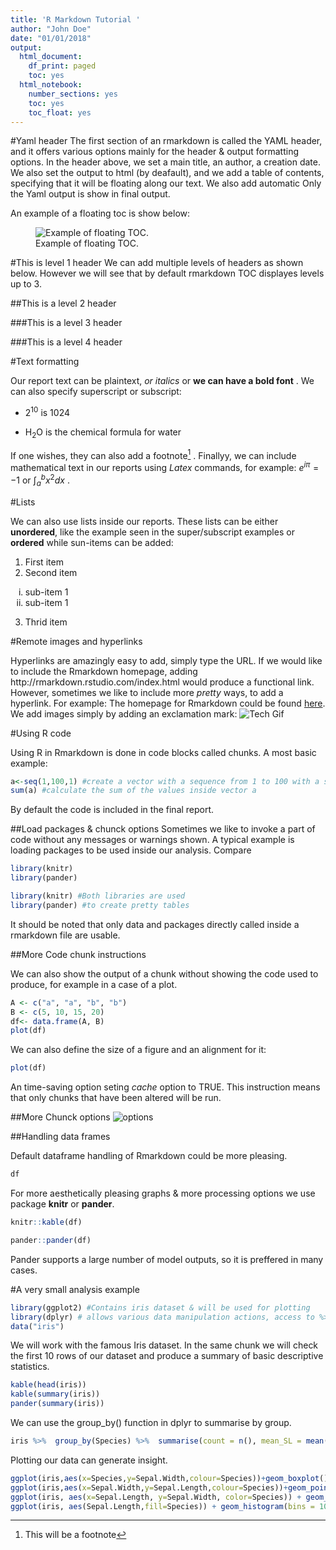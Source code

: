 ```yaml
---
title: 'R Markdown Tutorial '
author: "John Doe"
date: "01/01/2018"
output:
  html_document:
    df_print: paged
    toc: yes
  html_notebook:
    number_sections: yes
    toc: yes
    toc_float: yes
---
```



#Yaml header
 The first section of an rmarkdown is called the YAML header, and it offers various options mainly for the header & output formatting options. In the header above, we set a main title, an author, a creation date. We also set the output to html (by deafault), and we add a table of contents, specifying that it will be floating along our text. We also add automatic Only the Yaml output is show in final output.

An example of a floating toc is show below:

![Example of floating TOC.](toc_example.png)


<!--- This is a markdown comment--->
<!--- Unlike R this , comments in Rmarkdown are defined by  a start
and an end and can span in multiple lines    
--->

#This is  level 1 header
  We can add multiple levels of headers as shown below. However we will see that by default rmarkdown TOC displayes levels up to 3.
  
##This is a level 2 header

###This is a level 3 header

###This is a level 4 header

#Text formatting

Our report text can be plaintext,  *or italics* or  **we can have a bold font** . We can also specify superscript or subscript:

* 2^10^ is 1024 

* H~2~O is the chemical formula for water

If one wishes, they can also add a footnote^[This will be a footnote] .
Finallyy, we can include mathematical text in our reports using *Latex* commands, for example:
$e^{i\pi} = -1$ or $\int_{a}^{b} x^2 dx$ .

#Lists

We can also use lists inside our reports. These lists can be either **unordered**, like the example seen in the super/subscript examples or **ordered** while sun-items can be added:

1. First item
2. Second item
  i) sub-item 1
  ii) sub-item 1   
3. Thrid item 


#Remote images and hyperlinks

  Hyperlinks are amazingly easy to add, simply type the URL. If we would like to include the Rmarkdown homepage, adding http://rmarkdown.rstudio.com/index.html would produce a functional link.
However, sometimes we like to include more *pretty* ways, to add a hyperlink.
For example: The homepage for Rmarkdown could be found [here](http://rmarkdown.rstudio.com/index.html).
We add images simply by adding an exclamation mark:
![Tech Gif](http://rmarkdown.rstudio.com/images/RMarkdownOutputFormats.png)



#Using R code

Using R in Rmarkdown is done in code blocks called chunks. A most basic example:
```r
a<-seq(1,100,1) #create a vector with a sequence from 1 to 100 with a step of 1
sum(a) #calculate the sum of the values inside vector a

```

By default the code is included in the final report.

##Load packages & chunck options
Sometimes we like to invoke a part of code without any messages or warnings shown. A typical example is loading packages to be used inside our analysis. Compare

```r
library(knitr)
library(pander)
```

```r
library(knitr) #Both libraries are used
library(pander) #to create pretty tables
```

It should be noted that only data and packages directly called inside a rmarkdown file are usable.


##More Code chunk instructions

We can also show the output of a chunk without showing the code used to produce, for example in a case of a plot.

```r
A <- c("a", "a", "b", "b")
B <- c(5, 10, 15, 20)
df<- data.frame(A, B)
plot(df)
```

We can also define the size of a figure and an alignment for it:


```r
plot(df)
```

An time-saving option seting *cache* option to TRUE. This instruction means that only chunks that have been altered will be run.

##More Chunck options
![options](chunk_options.png)

##Handling data frames

Default dataframe handling of Rmarkdown could be more pleasing.


```r
df
```

For more aesthetically pleasing graphs & more processing options we use package **knitr** or **pander**.


```r
knitr::kable(df)
```
```r
pander::pander(df)
```

Pander supports a large number of model outputs, so it is preffered in many cases.


#A very small analysis example

```r
library(ggplot2) #Contains iris dataset & will be used for plotting
library(dplyr) # allows various data manipulation actions, access to %>% operator
data("iris")
```

We will work with the famous Iris dataset. In the same chunk we will check the first 10 rows of our dataset and produce a summary of basic descriptive statistics.

```r
kable(head(iris))
kable(summary(iris))
pander(summary(iris))
```

We can use the group_by() function in dplyr to summarise by group.


```r

iris %>%  group_by(Species) %>%  summarise(count = n(), mean_SL = mean(Sepal.Length), sd_SL = sd(Sepal.Length)) %>% kable(.)
```

Plotting our data can generate insight.

```r
ggplot(iris,aes(x=Species,y=Sepal.Width,colour=Species))+geom_boxplot()
ggplot(iris,aes(x=Sepal.Width,y=Sepal.Length,colour=Species))+geom_point()
ggplot(iris, aes(x=Sepal.Length, y=Sepal.Width, color=Species)) + geom_point() + stat_smooth(method="lm")
ggplot(iris, aes(Sepal.Length,fill=Species)) + geom_histogram(bins = 10) + facet_grid(Species ~ .)+scale_color_manual(values=c("red","blue","green"))

```



